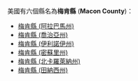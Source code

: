 美國有六個縣名為'''梅肯縣''' ('''Macon County''')：
* [[梅肯縣_(阿拉巴馬州)|梅肯縣 (阿拉巴馬州)]]
* [[梅肯縣_(喬治亞州)|梅肯縣 (喬治亞州)]]
* [[梅肯縣_(伊利諾伊州)|梅肯縣 (伊利諾伊州)]]
* [[梅肯縣_(密蘇里州)|梅肯縣 (密蘇里州)]]
* [[梅肯縣_(北卡羅萊納州)|梅肯縣 (北卡羅萊納州)]]
* [[梅肯縣_(田納西州)|梅肯縣 (田納西州)]]
{{disambig|M梅肯縣|Cat=三字县名消歧义}}